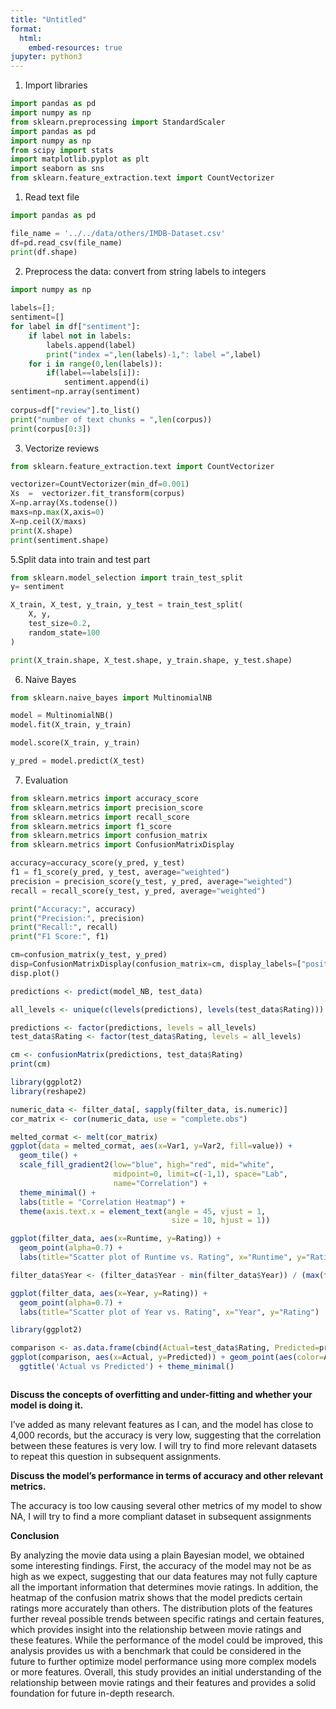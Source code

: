 ```yaml
---
title: "Untitled"
format:
  html:
    embed-resources: true
jupyter: python3
---
```


1.  Import libraries
```python
import pandas as pd
import numpy as np
from sklearn.preprocessing import StandardScaler
import pandas as pd
import numpy as np
from scipy import stats
import matplotlib.pyplot as plt
import seaborn as sns
from sklearn.feature_extraction.text import CountVectorizer
```

1. Read text file
```python
import pandas as pd

file_name = '../../data/others/IMDB-Dataset.csv'
df=pd.read_csv(file_name)  
print(df.shape)
```

2. Preprocess the data: convert from string labels to integers
```python
import numpy as np
 
labels=[]; 
sentiment=[]
for label in df["sentiment"]:
    if label not in labels:
        labels.append(label)
        print("index =",len(labels)-1,": label =",label)
    for i in range(0,len(labels)):
        if(label==labels[i]):
            sentiment.append(i)
sentiment=np.array(sentiment)
 
corpus=df["review"].to_list()
print("number of text chunks = ",len(corpus))
print(corpus[0:3])
```

3. Vectorize reviews
```python
from sklearn.feature_extraction.text import CountVectorizer

vectorizer=CountVectorizer(min_df=0.001)   
Xs  =  vectorizer.fit_transform(corpus)   
X=np.array(Xs.todense())
maxs=np.max(X,axis=0)
X=np.ceil(X/maxs)
print(X.shape)
print(sentiment.shape)
```

5.Split data into train and test part
```python
from sklearn.model_selection import train_test_split
y= sentiment

X_train, X_test, y_train, y_test = train_test_split(
    X, y,
    test_size=0.2,
    random_state=100
)

print(X_train.shape, X_test.shape, y_train.shape, y_test.shape)
```

6. Naive Bayes
```python
from sklearn.naive_bayes import MultinomialNB

model = MultinomialNB()
model.fit(X_train, y_train)

```

```python
model.score(X_train, y_train)
```

```python
y_pred = model.predict(X_test)
```

7. Evaluation
```python
from sklearn.metrics import accuracy_score
from sklearn.metrics import precision_score
from sklearn.metrics import recall_score
from sklearn.metrics import f1_score
from sklearn.metrics import confusion_matrix
from sklearn.metrics import ConfusionMatrixDisplay

accuracy=accuracy_score(y_pred, y_test)
f1 = f1_score(y_pred, y_test, average="weighted")
precision = precision_score(y_test, y_pred, average="weighted")
recall = recall_score(y_test, y_pred, average="weighted")

print("Accuracy:", accuracy)
print("Precision:", precision)
print("Recall:", recall)
print("F1 Score:", f1)

cm=confusion_matrix(y_test, y_pred)
disp=ConfusionMatrixDisplay(confusion_matrix=cm, display_labels=["positive","negative"])
disp.plot()
```

```r
predictions <- predict(model_NB, test_data)

all_levels <- unique(c(levels(predictions), levels(test_data$Rating)))

predictions <- factor(predictions, levels = all_levels)
test_data$Rating <- factor(test_data$Rating, levels = all_levels)

cm <- confusionMatrix(predictions, test_data$Rating)
print(cm)

```

```r
library(ggplot2)
library(reshape2) 

numeric_data <- filter_data[, sapply(filter_data, is.numeric)]
cor_matrix <- cor(numeric_data, use = "complete.obs")

melted_cormat <- melt(cor_matrix)
ggplot(data = melted_cormat, aes(x=Var1, y=Var2, fill=value)) + 
  geom_tile() +
  scale_fill_gradient2(low="blue", high="red", mid="white", 
                       midpoint=0, limit=c(-1,1), space="Lab", 
                       name="Correlation") +
  theme_minimal() + 
  labs(title = "Correlation Heatmap") +
  theme(axis.text.x = element_text(angle = 45, vjust = 1, 
                                    size = 10, hjust = 1))

```

```r
ggplot(filter_data, aes(x=Runtime, y=Rating)) +
  geom_point(alpha=0.7) +
  labs(title="Scatter plot of Runtime vs. Rating", x="Runtime", y="Rating")

```

```r

filter_data$Year <- (filter_data$Year - min(filter_data$Year)) / (max(filter_data$Year) - min(filter_data$Year))

ggplot(filter_data, aes(x=Year, y=Rating)) +
  geom_point(alpha=0.7) +
  labs(title="Scatter plot of Year vs. Rating", x="Year", y="Rating")

```

```r
library(ggplot2)

comparison <- as.data.frame(cbind(Actual=test_data$Rating, Predicted=predictions))
ggplot(comparison, aes(x=Actual, y=Predicted)) + geom_point(aes(color=Actual)) + 
  ggtitle('Actual vs Predicted') + theme_minimal()



```

**Discuss the concepts of overfitting and under-fitting and whether your model is doing it.**

I've added as many relevant features as I can, and the model has close to 4,000 records, but the accuracy is very low, suggesting that the correlation between these features is very low. I will try to find more relevant datasets to repeat this question in subsequent assignments.

**Discuss the model's performance in terms of accuracy and other relevant metrics.**

The accuracy is too low causing several other metrics of my model to show NA, I will try to find a more compliant dataset in subsequent assignments

**Conclusion**

By analyzing the movie data using a plain Bayesian model, we obtained some interesting findings. First, the accuracy of the model may not be as high as we expect, suggesting that our data features may not fully capture all the important information that determines movie ratings. In addition, the heatmap of the confusion matrix shows that the model predicts certain ratings more accurately than others. The distribution plots of the features further reveal possible trends between specific ratings and certain features, which provides insight into the relationship between movie ratings and these features. While the performance of the model could be improved, this analysis provides us with a benchmark that could be considered in the future to further optimize model performance using more complex models or more features. Overall, this study provides an initial understanding of the relationship between movie ratings and their features and provides a solid foundation for future in-depth research.
